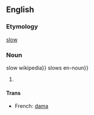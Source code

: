 ==English==

===Etymology===
[[slow]]

===Noun===
slow wikipedia}}
slows en-noun}}

#

====Trans====
{{top}}
*French: [[dama]]
{{boom}}